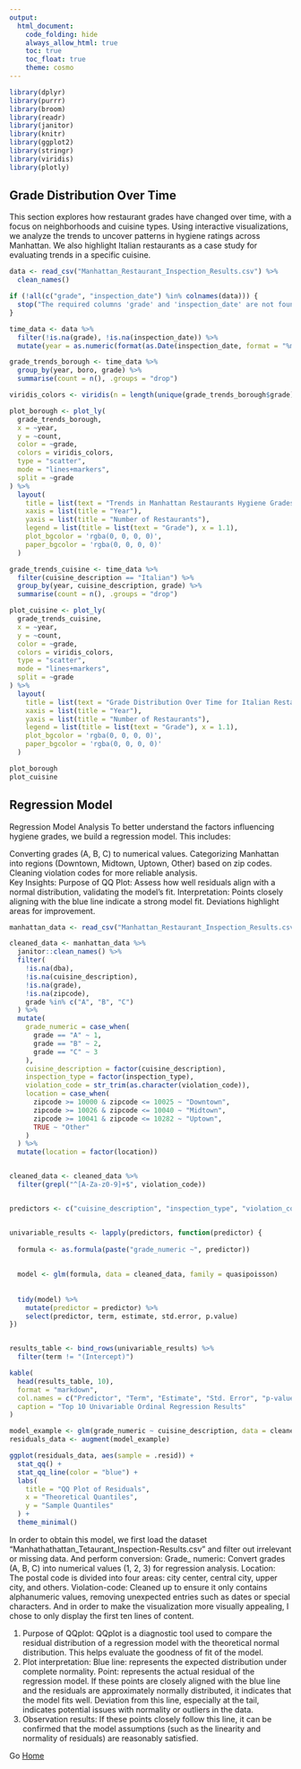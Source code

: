 ```yaml
---
output: 
  html_document:
    code_folding: hide
    always_allow_html: true
    toc: true
    toc_float: true
    theme: cosmo
---
```

```r
library(dplyr)
library(purrr)
library(broom)
library(readr)
library(janitor)
library(knitr)
library(ggplot2)
library(stringr)
library(viridis)
library(plotly)
```

## Grade Distribution Over Time

This section explores how restaurant grades have changed over time, with a focus on neighborhoods and cuisine types. Using interactive visualizations, we analyze the trends to uncover patterns in hygiene ratings across Manhattan. We also highlight Italian restaurants as a case study for evaluating trends in a specific cuisine.

```r
data <- read_csv("Manhattan_Restaurant_Inspection_Results.csv") %>%
  clean_names()

if (!all(c("grade", "inspection_date") %in% colnames(data))) {
  stop("The required columns 'grade' and 'inspection_date' are not found in the dataset.")
}

time_data <- data %>%
  filter(!is.na(grade), !is.na(inspection_date)) %>%
  mutate(year = as.numeric(format(as.Date(inspection_date, format = "%m/%d/%Y"), "%Y")))

grade_trends_borough <- time_data %>%
  group_by(year, boro, grade) %>%
  summarise(count = n(), .groups = "drop")

viridis_colors <- viridis(n = length(unique(grade_trends_borough$grade)))

plot_borough <- plot_ly(
  grade_trends_borough,
  x = ~year,
  y = ~count,
  color = ~grade,
  colors = viridis_colors,
  type = "scatter",
  mode = "lines+markers",
  split = ~grade
) %>%
  layout(
    title = list(text = "Trends in Manhattan Restaurants Hygiene Grades Over Time"),
    xaxis = list(title = "Year"),
    yaxis = list(title = "Number of Restaurants"),
    legend = list(title = list(text = "Grade"), x = 1.1),
    plot_bgcolor = 'rgba(0, 0, 0, 0)',
    paper_bgcolor = 'rgba(0, 0, 0, 0)'
  )

grade_trends_cuisine <- time_data %>%
  filter(cuisine_description == "Italian") %>%
  group_by(year, cuisine_description, grade) %>%
  summarise(count = n(), .groups = "drop")

plot_cuisine <- plot_ly(
  grade_trends_cuisine,
  x = ~year,
  y = ~count,
  color = ~grade,
  colors = viridis_colors,
  type = "scatter",
  mode = "lines+markers",
  split = ~grade
) %>%
  layout(
    title = list(text = "Grade Distribution Over Time for Italian Restaurants in Manhattan"),
    xaxis = list(title = "Year"),
    yaxis = list(title = "Number of Restaurants"),
    legend = list(title = list(text = "Grade"), x = 1.1),
    plot_bgcolor = 'rgba(0, 0, 0, 0)',
    paper_bgcolor = 'rgba(0, 0, 0, 0)'
  )

plot_borough
plot_cuisine
```

## Regression Model
Regression Model Analysis
To better understand the factors influencing hygiene grades, we build a regression model. This includes:

Converting grades (A, B, C) to numerical values.
Categorizing Manhattan into regions (Downtown, Midtown, Uptown, Other) based on zip codes.
Cleaning violation codes for more reliable analysis.
<br>
Key Insights:
Purpose of QQ Plot: Assess how well residuals align with a normal distribution, validating the model's fit.
Interpretation: Points closely aligning with the blue line indicate a strong model fit. Deviations highlight areas for improvement.
```r
manhattan_data <- read_csv("Manhattan_Restaurant_Inspection_Results.csv", na = c("NA", "", "."))

cleaned_data <- manhattan_data %>%
  janitor::clean_names() %>%  
  filter(
    !is.na(dba),                         
    !is.na(cuisine_description),       
    !is.na(grade),                       
    !is.na(zipcode),
    grade %in% c("A", "B", "C")
  ) %>%
  mutate(
    grade_numeric = case_when(
      grade == "A" ~ 1,
      grade == "B" ~ 2,
      grade == "C" ~ 3
    ),  
    cuisine_description = factor(cuisine_description),  
    inspection_type = factor(inspection_type),  
    violation_code = str_trim(as.character(violation_code)),  
    location = case_when(
      zipcode >= 10000 & zipcode <= 10025 ~ "Downtown",
      zipcode >= 10026 & zipcode <= 10040 ~ "Midtown",
      zipcode >= 10041 & zipcode <= 10282 ~ "Uptown",
      TRUE ~ "Other"
    )
  ) %>%
  mutate(location = factor(location)) 


cleaned_data <- cleaned_data %>%
  filter(grepl("^[A-Za-z0-9]+$", violation_code)) 


predictors <- c("cuisine_description", "inspection_type", "violation_code", "location")


univariable_results <- lapply(predictors, function(predictor) {
  
  formula <- as.formula(paste("grade_numeric ~", predictor))
  
  
  model <- glm(formula, data = cleaned_data, family = quasipoisson) 
  
  
  tidy(model) %>%
    mutate(predictor = predictor) %>%
    select(predictor, term, estimate, std.error, p.value)
})


results_table <- bind_rows(univariable_results) %>%
  filter(term != "(Intercept)")

kable(
  head(results_table, 10), 
  format = "markdown",
  col.names = c("Predictor", "Term", "Estimate", "Std. Error", "p-value"),
  caption = "Top 10 Univariable Ordinal Regression Results"
)

model_example <- glm(grade_numeric ~ cuisine_description, data = cleaned_data, family = quasipoisson)
residuals_data <- augment(model_example)
```


```r
ggplot(residuals_data, aes(sample = .resid)) +
  stat_qq() +
  stat_qq_line(color = "blue") +
  labs(
    title = "QQ Plot of Residuals",
    x = "Theoretical Quantiles",
    y = "Sample Quantiles"
  ) +
  theme_minimal()
```
In order to obtain this model, we first load the dataset "Manhathathattan_Tetaurant_Inspection-Results.csv" and filter out irrelevant or missing data.
And perform conversion:
Grade_ numeric: Convert grades (A, B, C) into numerical values (1, 2, 3) for regression analysis.
Location: The postal code is divided into four areas: city center, central city, upper city, and others.
Violation-code: Cleaned up to ensure it only contains alphanumeric values, removing unexpected entries such as dates or special characters. And in order to make the visualization more visually appealing, I chose to only display the first ten lines of content.

1. Purpose of QQplot:
QQplot is a diagnostic tool used to compare the residual distribution of a regression model with the theoretical normal distribution. This helps evaluate the goodness of fit of the model.
2. Plot interpretation:
Blue line: represents the expected distribution under complete normality.
Point: represents the actual residual of the regression model.
If these points are closely aligned with the blue line and the residuals are approximately normally distributed, it indicates that the model fits well.
Deviation from this line, especially at the tail, indicates potential issues with normality or outliers in the data.
3. Observation results:
If these points closely follow this line, it can be confirmed that the model assumptions (such as the linearity and normality of residuals) are reasonably satisfied.

Go [Home](index.html)